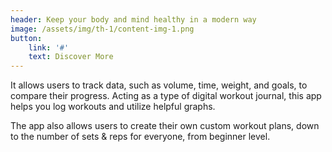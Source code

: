 ```yaml
---
header: Keep your body and mind healthy in a modern way
image: /assets/img/th-1/content-img-1.png
button: 
    link: '#'
    text: Discover More
---
```

It allows users to track data, such as volume, time, weight, and goals, to compare their progress. Acting as a type of digital workout journal, this app helps you log workouts and utilize helpful graphs.

The app also allows users to create their own custom workout plans, down to the number of sets & reps for everyone, from beginner level.